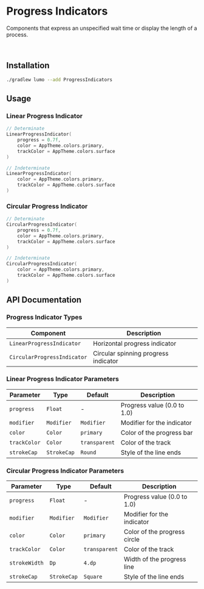 
# Progress Indicators

Components that express an unspecified wait time or display the length of a process.

<SourceCodeTag componentName="progress_indicators" />

<ComponentVideo componentName="progress-indicators" />

<br />

## Installation

```bash copy
./gradlew lumo --add ProgressIndicators
```

## Usage

### Linear Progress Indicator

```kotlin copy
// Determinate
LinearProgressIndicator(
    progress = 0.7f,
    color = AppTheme.colors.primary,
    trackColor = AppTheme.colors.surface
)

// Indeterminate
LinearProgressIndicator(
    color = AppTheme.colors.primary,
    trackColor = AppTheme.colors.surface
)
```

### Circular Progress Indicator

```kotlin copy
// Determinate
CircularProgressIndicator(
    progress = 0.7f,
    color = AppTheme.colors.primary,
    trackColor = AppTheme.colors.surface
)

// Indeterminate
CircularProgressIndicator(
    color = AppTheme.colors.primary,
    trackColor = AppTheme.colors.surface
)
```

## API Documentation

### Progress Indicator Types

| Component                   | Description                          |
| --------------------------- | ------------------------------------ |
| `LinearProgressIndicator`   | Horizontal progress indicator        |
| `CircularProgressIndicator` | Circular spinning progress indicator |

### Linear Progress Indicator Parameters

| Parameter    | Type        | Default       | Description                 |
| ------------ | ----------- | ------------- | --------------------------- |
| `progress`   | `Float`     | -             | Progress value (0.0 to 1.0) |
| `modifier`   | `Modifier`  | `Modifier`    | Modifier for the indicator  |
| `color`      | `Color`     | `primary`     | Color of the progress bar   |
| `trackColor` | `Color`     | `transparent` | Color of the track          |
| `strokeCap`  | `StrokeCap` | `Round`       | Style of the line ends      |

### Circular Progress Indicator Parameters

| Parameter     | Type        | Default       | Description                  |
| ------------- | ----------- | ------------- | ---------------------------- |
| `progress`    | `Float`     | -             | Progress value (0.0 to 1.0)  |
| `modifier`    | `Modifier`  | `Modifier`    | Modifier for the indicator   |
| `color`       | `Color`     | `primary`     | Color of the progress circle |
| `trackColor`  | `Color`     | `transparent` | Color of the track           |
| `strokeWidth` | `Dp`        | `4.dp`        | Width of the progress line   |
| `strokeCap`   | `StrokeCap` | `Square`      | Style of the line ends       |
